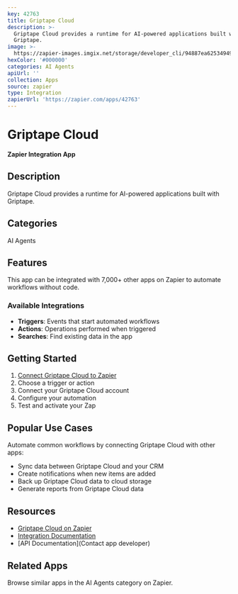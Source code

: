 ```yaml
---
key: 42763
title: Griptape Cloud
description: >-
  Griptape Cloud provides a runtime for AI-powered applications built with
  Griptape.
image: >-
  https://zapier-images.imgix.net/storage/developer_cli/94887ea625349499639fd274473f2ca4.png?auto=format%2Ccompress&ixlib=python-3.0.0&q=50
hexColor: '#000000'
categories: AI Agents
apiUrl: ''
collection: Apps
source: zapier
type: Integration
zapierUrl: 'https://zapier.com/apps/42763'
---
```

# Griptape Cloud

**Zapier Integration App**

## Description

Griptape Cloud provides a runtime for AI-powered applications built with Griptape.

## Categories

AI Agents

## Features

This app can be integrated with 7,000+ other apps on Zapier to automate workflows without code.

### Available Integrations

- **Triggers**: Events that start automated workflows
- **Actions**: Operations performed when triggered
- **Searches**: Find existing data in the app

## Getting Started

1. [Connect Griptape Cloud to Zapier](https://zapier.com/apps/42763)
2. Choose a trigger or action
3. Connect your Griptape Cloud account
4. Configure your automation
5. Test and activate your Zap

## Popular Use Cases

Automate common workflows by connecting Griptape Cloud with other apps:

- Sync data between Griptape Cloud and your CRM
- Create notifications when new items are added
- Back up Griptape Cloud data to cloud storage
- Generate reports from Griptape Cloud data

## Resources

- [Griptape Cloud on Zapier](https://zapier.com/apps/42763)
- [Integration Documentation](https://zapier.com/apps/42763/integrations)
- [API Documentation](Contact app developer)

## Related Apps

Browse similar apps in the AI Agents category on Zapier.
